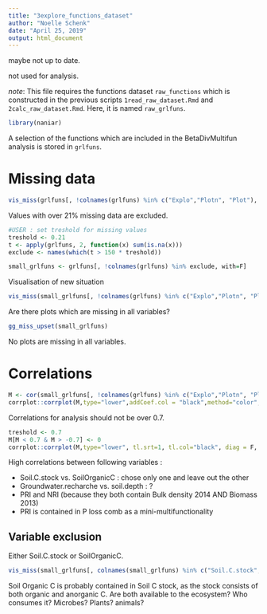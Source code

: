 ```yaml
---
title: "3explore_functions_dataset"
author: "Noelle Schenk"
date: "April 25, 2019"
output: html_document
---
```

maybe not up to date.

not used for analysis.

*note*: 
This file requires the functions dataset `raw_functions` which is constructed in the previous scripts `1read_raw_dataset.Rmd` and `2calc_raw_dataset.Rmd`. Here, it is named `raw_grlfuns`.
```r
library(naniar)
```

A selection of the functions which are included in the BetaDivMultifun analysis is stored in `grlfuns`.

# Missing data
```r
vis_miss(grlfuns[, !colnames(grlfuns) %in% c("Explo","Plotn", "Plot"), with=F]) # plot and explo don't contain any missing data
```
Values with over 21% missing data are excluded.
```r
#USER : set treshold for missing values
treshold <- 0.21
t <- apply(grlfuns, 2, function(x) sum(is.na(x)))
exclude <- names(which(t > 150 * treshold))

small_grlfuns <- grlfuns[, !colnames(grlfuns) %in% exclude, with=F]
```
Visualisation of new situation
```r
vis_miss(small_grlfuns[, !colnames(grlfuns) %in% c("Explo","Plotn", "Plot"), with=F])
```


Are there plots which are missing in all variables?
```r
gg_miss_upset(small_grlfuns)
```
No plots are missing in all variables.


# Correlations
```r
M <- cor(small_grlfuns[, !colnames(grlfuns) %in% c("Explo","Plotn", "Plot"), with=F], use="pairwise.complete.obs")
corrplot::corrplot(M,type="lower",addCoef.col = "black",method="color",diag=F, tl.srt=1, tl.col="black", mar=c(1,0,1,0), number.cex=0.6)
```

Correlations for analysis should not be over 0.7.
```r
treshold <- 0.7
M[M < 0.7 & M > -0.7] <- 0
corrplot::corrplot(M,type="lower", tl.srt=1, tl.col="black", diag = F, title = "Correlations over 0.7",  mar=c(0,0,2,0))
```
High correlations between following variables : 

- Soil.C.stock vs. SoilOrganicC : chose only one and leave out the other
- Groundwater.recharche vs. soil.depth : ?
- PRI and NRI (because they both contain Bulk density 2014 AND Biomass 2013)
- PRI is contained in P loss comb as a mini-multifunctionality

## Variable exclusion
Either Soil.C.stock or SoilOrganicC.
```r
vis_miss(small_grlfuns[, colnames(small_grlfuns) %in% c("Soil.C.stock","SoilOrganicC"), with=F])
```

Soil Organic C is probably contained in Soil C stock, as the stock consists of both organic and anorganic C. Are both available to the ecosystem? Who consumes it? Microbes? Plants? animals? 


